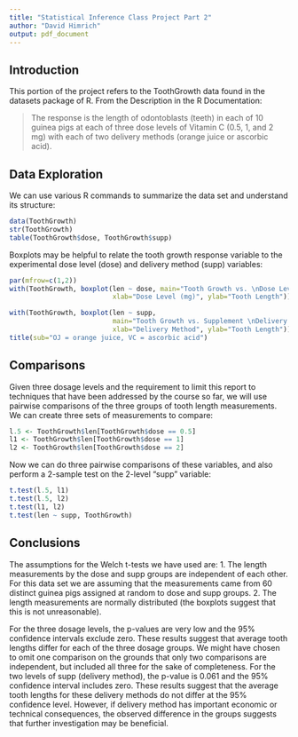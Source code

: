 ```yaml
---
title: "Statistical Inference Class Project Part 2"
author: "David Himrich"
output: pdf_document
---
```

## Introduction
This portion of the project refers to the ToothGrowth data found in the datasets package of R. From the Description in the R Documentation:

  >The response is the length of odontoblasts (teeth) in each of 10 guinea pigs at each of three dose levels of Vitamin C (0.5, 1, and 2 mg) with each of two delivery methods (orange juice or ascorbic acid).
  
## Data Exploration
We can use various R commands to summarize the data set and understand its structure:

```r
data(ToothGrowth)
str(ToothGrowth)
table(ToothGrowth$dose, ToothGrowth$supp)
```

Boxplots may be helpful to relate the tooth growth response variable to the experimental dose level (dose) and delivery method (supp) variables:

```r
par(mfrow=c(1,2))
with(ToothGrowth, boxplot(len ~ dose, main="Tooth Growth vs. \nDose Level", 
                          xlab="Dose Level (mg)", ylab="Tooth Length"))

with(ToothGrowth, boxplot(len ~ supp, 
                          main="Tooth Growth vs. Supplement \nDelivery Method", 
                          xlab="Delivery Method", ylab="Tooth Length"))
title(sub="OJ = orange juice, VC = ascorbic acid")
```

## Comparisons
Given three dosage levels and the requirement to limit this report to techniques that have been addressed by the course so far, we will use pairwise comparisons of the three groups of tooth length measurements. We can create three sets of measurements to compare:

```r
l.5 <- ToothGrowth$len[ToothGrowth$dose == 0.5]
l1 <- ToothGrowth$len[ToothGrowth$dose == 1]
l2 <- ToothGrowth$len[ToothGrowth$dose == 2]

```

Now we can do three pairwise comparisons of these variables, and also perform a 2-sample test on the 2-level "supp" variable:

```r
t.test(l.5, l1)
t.test(l.5, l2)
t.test(l1, l2)
t.test(len ~ supp, ToothGrowth)

```

## Conclusions
The assumptions for the Welch t-tests we have used are:
1. The length measurements by the dose and supp groups are independent of each other. For this data set we are assuming that the measurements came from 60 distinct guinea pigs assigned at random to dose and supp groups.
2. The length measurements are normally distributed (the boxplots suggest that this is not unreasonable).

For the three dosage levels, the p-values are very low and the 95% confidence intervals exclude zero. These results suggest that average tooth lengths differ for each of the three dosage groups. We might have chosen to omit one comparison on the grounds that only two comparisons are independent, but included all three for the sake of completeness. 
For the two levels of supp (delivery method), the p-value is 0.061 and the 95% confidence interval includes zero. These results suggest that the average tooth lengths for these delivery methods do not differ at the 95% confidence level. However, if delivery method has important economic or technical consequences, the observed difference in the groups suggests that further investigation may be beneficial.
 